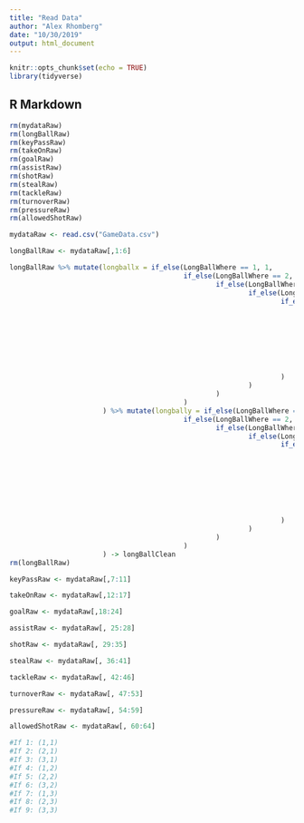 ```yaml
---
title: "Read Data"
author: "Alex Rhomberg"
date: "10/30/2019"
output: html_document
---
```


```r
knitr::opts_chunk$set(echo = TRUE)
library(tidyverse)
```

## R Markdown

```r
rm(mydataRaw)
rm(longBallRaw)
rm(keyPassRaw)
rm(takeOnRaw)
rm(goalRaw)
rm(assistRaw)
rm(shotRaw)
rm(stealRaw)
rm(tackleRaw)
rm(turnoverRaw)
rm(pressureRaw)
rm(allowedShotRaw)
```


```r
mydataRaw <- read.csv("GameData.csv")
```

```r

longBallRaw <- mydataRaw[,1:6]

longBallRaw %>% mutate(longballx = if_else(LongBallWhere == 1, 1, 
                                           if_else(LongBallWhere == 2, 2, 
                                                   if_else(LongBallWhere == 3, 3, 
                                                           if_else(LongBallWhere == 4, 1, 
                                                                   if_else(LongBallWhere == 5, 2, 
                                                                           if_else(LongBallWhere == 6, 3, 
                                                                                   if_else(LongBallWhere == 7, 1, 
                                                                                           if_else(LongBallWhere == 8, 2, 
                                                                                                   if_else(LongBallWhere == 9, 3, NA_real_)
                                                                                                   )
                                                                                           )
                                                                                   )
                                                                           )
                                                                   )
                                                           )
                                                   )
                                           )
                       ) %>% mutate(longbally = if_else(LongBallWhere == 1, 0.5, 
                                           if_else(LongBallWhere == 2, 0.5, 
                                                   if_else(LongBallWhere == 3, 0.5, 
                                                           if_else(LongBallWhere == 4, 2.5, 
                                                                   if_else(LongBallWhere == 5, 2.5, 
                                                                           if_else(LongBallWhere == 6, 2.5, 
                                                                                   if_else(LongBallWhere == 7, 4.5, 
                                                                                           if_else(LongBallWhere == 8, 4.5, 
                                                                                                   if_else(LongBallWhere == 9, 4.5, NA_real_)
                                                                                                   )
                                                                                           )
                                                                                   )
                                                                           )
                                                                   )
                                                           )
                                                   )
                                           )
                       ) -> longBallClean
rm(longBallRaw)

```

```r

keyPassRaw <- mydataRaw[,7:11]

```

```r

takeOnRaw <- mydataRaw[,12:17]

```

```r

goalRaw <- mydataRaw[,18:24]

```

```r

assistRaw <- mydataRaw[, 25:28]

```

```r

shotRaw <- mydataRaw[, 29:35]

```

```r

stealRaw <- mydataRaw[, 36:41]

```

```r

tackleRaw <- mydataRaw[, 42:46]

```

```r

turnoverRaw <- mydataRaw[, 47:53]

```

```r

pressureRaw <- mydataRaw[, 54:59]

```

```r

allowedShotRaw <- mydataRaw[, 60:64]

```

```r

#If 1: (1,1)
#If 2: (2,1)
#If 3: (3,1)
#If 4: (1,2)
#If 5: (2,2)
#If 6: (3,2)
#If 7: (1,3)
#If 8: (2,3)
#If 9: (3,3)

```

